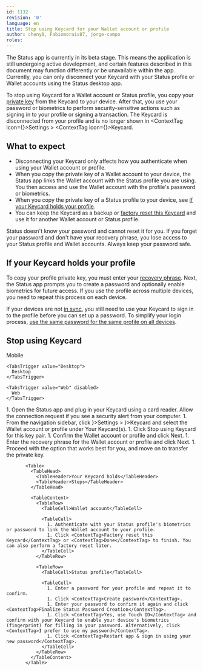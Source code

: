 ```yaml
---
id: 1132
revision: '0'
language: en
title: Stop using Keycard for your Wallet account or profile
author: cheny0, Fabiomorais87, jorge-campo
roles:
---
```


<Admonition type="beta" status="Status app is currently in beta stage">
  The Status app is currently in its beta stage. This means the application is still undergoing active development, and certain features described in this document may function differently or be unavailable within the app.
</Admonition>

<Admonition type="info">
  Currently, you can only disconnect your Keycard with your Status profile or Wallet accounts using the Status desktop app.
</Admonition>

To stop using Keycard for a Wallet account or Status profile, you copy your [private key](../profile/understand-your-status-keys-and-recovery-phrase.mdx#about-your-status-keys) from the Keycard to your device. After that, you use your password or biometrics to perform security-sensitive actions such as signing in to your profile or signing a transaction. The Keycard is disconnected from your profile and is no longer shown in <ContextTag icon={<SettingsDesktopIcon />}>Settings</ContextTag> > <ContextTag icon={<KeycardDesktopIcon />}>Keycard</ContextTag>.

## What to expect

- Disconnecting your Keycard only affects how you authenticate when using your Wallet account or profile.
- When you copy the private key of a Wallet account to your device, the Status app links the Wallet account with the Status profile you are using. You then access and use the Wallet account with the profile's password or biometrics.
- When you copy the private key of a Status profile to your device, see [If your Keycard holds your profile](#if-your-keycard-holds-your-profile).
- You can keep the Keycard as a backup or [factory reset this Keycard](./factory-reset-your-keycard.mdx) and use it for another Wallet account or Status profile.

<Admonition type="caution">
  Status doesn't know your password and cannot reset it for you. If you forget your password and don't have your recovery phrase, you lose access to your Status profile and Wallet accounts. Always keep your password safe.
</Admonition>

## If your Keycard holds your profile

To copy your profile private key, you must enter your [recovery phrase](../profile/understand-your-status-keys-and-recovery-phrase.mdx#about-your-recovery-phrase). Next, the Status app prompts you to create a password and optionally enable biometrics for future access. If you use the profile across multiple devices, you need to repeat this process on each device.

If your devices are not [in sync](../profile/sync-your-profile-across-devices.mdx), you still need to use your Keycard to sign in to the profile before you can set up a password. To simplify your login process, [use the same password for the same profile on all devices](../profile/about-changing-your-status-password.mdx).

## Stop using Keycard

<Tabs defaultValue="Desktop">
  <TabsList size={32}>
    <TabsTrigger value="Mobile" disabled>
      Mobile
    </TabsTrigger>

    <TabsTrigger value="Desktop">
      Desktop
    </TabsTrigger>

    <TabsTrigger value="Web" disabled>
      Web
    </TabsTrigger>
  </TabsList>

  <TabsContent value="Desktop">
    1. Open the Status app and plug in your Keycard using a card reader. Allow the connection request if you see a security alert from your computer.
    1. From the navigation sidebar, click <ContextTag icon={<SettingsDesktopIcon />}>Settings</ContextTag> > <ContextTag icon={<KeycardDesktopIcon />}>Keycard</ContextTag> and select the Wallet account or profile under <ContextTag>Your Keycard(s)</ContextTag>.
    1. Click <ContextTag>Stop using Keycard for this key pair</ContextTag>.
    1. Confirm the Wallet account or profile and click <ContextTag>Next</ContextTag>.
    1. Enter the recovery phrase for the Wallet account or profile and click <ContextTag>Next</ContextTag>.
    1. Proceed with the option that works best for you, and move on to transfer the private key.

           <Table>
             <TableHead>
               <TableHeader>Your Keycard holds</TableHeader>
               <TableHeader>Steps</TableHeader>
             </TableHead>

             <TableContent>
               <TableRow>
                 <TableCell>Wallet account</TableCell>

                 <TableCell>
                   1. Authenticate with your Status profile's biometrics or password to link the Wallet account to your profile.
                   1. Click <ContextTag>Factory reset this Keycard</ContextTag> or <ContextTag>Done</ContextTag> to finish. You can also perform a factory reset later.
                 </TableCell>
               </TableRow>

               <TableRow>
                 <TableCell>Status profile</TableCell>

                 <TableCell>
                   1. Enter a password for your profile and repeat it to confirm.
                   1. Click <ContextTag>Create password</ContextTag>.
                   1. Enter your password to confirm it again and click <ContextTag>Finalize Status Password Creation</ContextTag>.
                   1. Click <ContextTag>Yes, use Touch ID</ContextTag> and confirm with your Keycard to enable your device's biometrics (fingerprint) for filling in your password. Alternatively, click <ContextTag>I prefer to use my password</ContextTag>.
                   1. Click <ContextTag>Restart app & sign in using your new password</ContextTag>.
                 </TableCell>
               </TableRow>
             </TableContent>
           </Table>
  </TabsContent>
</Tabs>
